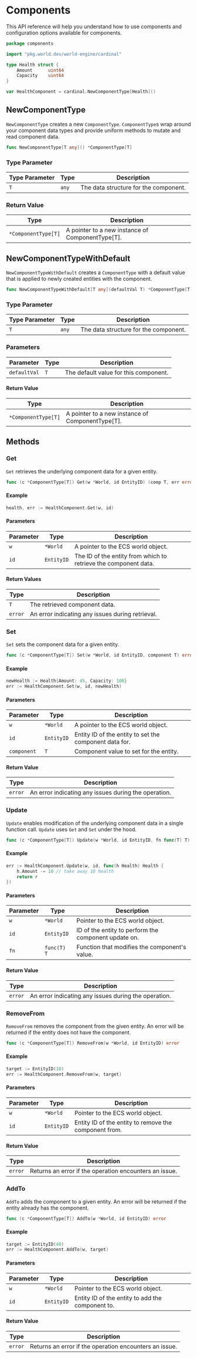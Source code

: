 # Components

This API reference will help you understand how to use components and configuration options available for components.

```go
package components

import "pkg.world.dev/world-engine/cardinal"

type Health struct {
    Amount      uint64
    Capacity    uint64
}

var HealthComponent = cardinal.NewComponentType[Health]()
```

## NewComponentType

`NewComponentType` creates a new `ComponentType`. `ComponentType`s wrap around your component data types and provide uniform methods to mutate and read component data.

```go
func NewComponentType[T any]() *ComponentType[T]
```

### Type Parameter

| Type Parameter | Type | Description                                     |
|----------------|------|-------------------------------------------------|
| `T`             | `any`  | The data structure for the component.             |

### Return Value

| Type                 | Description                                       |
|----------------------|---------------------------------------------------|
| `*ComponentType[T]`    | A pointer to a new instance of ComponentType[T].  |


## NewComponentTypeWithDefault

`NewComponentTypeWithDefault` creates a `ComponentType` with a default value that is applied to newly created entities with the component.

```go
func NewComponentTypeWithDefault[T any](defaultVal T) *ComponentType[T]
```

### Type Parameter

| Type Parameter | Type | Description                                     |
|----------------|------|-------------------------------------------------|
| `T`             | `any`  | The data structure for the component.             |

### Parameters

| Parameter   | Type          | Description                                                                  |
|-------------|---------------|------------------------------------------------------------------------------|
| `defaultVal`         | `T`      | The default value for this component.                                                          |

#### Return Value

| Type                 | Description                                       |
|----------------------|---------------------------------------------------|
| `*ComponentType[T]`    | A pointer to a new instance of ComponentType[T].  |



## Methods

### Get

`Get` retrieves the underlying component data for a given entity.

```go
func (c *ComponentType[T]) Get(w *World, id EntityID) (comp T, err error)
```

#### Example

```go
health, err := HealthComponent.Get(w, id)
```

#### Parameters

| Parameter   | Type          | Description                                    |
|-------------|---------------|------------------------------------------------|
| `w`         | `*World`      | A pointer to the ECS world object.             |
| `id`        | `EntityID` | The ID of the entity from which to retrieve the component data. |

#### Return Values
| Type          | Description                                    |
|---------------|------------------------------------------------|
|`T`           | The retrieved component data.                  |
| `error`       | An error indicating any issues during retrieval. |


### Set

`Set` sets the component data for a given entity.

```go
func (c *ComponentType[T]) Set(w *World, id EntityID, component T) error
```

#### Example

```go
newHealth := Health{Amount: 45, Capacity: 100}
err := HealthComponent.Set(w, id, newHealth)
```

#### Parameters

| Parameter    | Type                     | Description                                    |
|--------------|--------------------------|------------------------------------------------|
| `w`          | `*World`                 | A pointer to the ECS world object.             |
| `id`         | `EntityID`       | Entity ID of the entity to set the component data for.   |
| `component`  | `T`                      | Component value to set for the entity.          |


#### Return Value

| Type          | Description                                    |
|---------------|------------------------------------------------|
| `error`       | An error indicating any issues during the operation. |



### Update

`Update` enables modification of the underlying component data in a single function call. `Update` uses `Get` and `Set` under the hood.

```go
func (c *ComponentType[T]) Update(w *World, id EntityID, fn func(T) T) error
```

#### Example

```go
err := HealthComponent.Update(w, id, func(h Health) Health {
	h.Amount -= 10 // take away 10 health
	return r
})
```

#### Parameters

| Parameter    | Type             | Description                                              |
|--------------|------------------|----------------------------------------------------------|
| `w`          | `*World`         | Pointer to the ECS world object.                         |
| `id`         | `EntityID` | ID of the entity to perform the component update on. |
| `fn`         | `func(T) T`      | Function that modifies the component's value.            |

#### Return Value

| Type | Description                                       |
|-------------|---------------------------------------------------|
| `error`     | An error indicating any issues during the operation. |

### RemoveFrom

`RemoveFrom` removes the component from the given entity. An error will be returned if the entity does not have the component.

```go
func (c *ComponentType[T]) RemoveFrom(w *World, id EntityID) error
```

#### Example

```go
target := EntityID(10)
err := HealthComponent.RemoveFrom(w, target)
```

#### Parameters
| Parameter | Type                 | Description                                      |
|-----------|----------------------|--------------------------------------------------|
| `w`       | `*World`             | Pointer to the ECS world object.                 |
| `id`      | `EntityID`   | Entity ID of the entity to remove the component from. |

#### Return Value

| Type | Description                                          |
|-------------|------------------------------------------------------|
| `error`     | Returns an error if the operation encounters an issue. |


### AddTo

`AddTo` adds the component to a given entity. An error will be returned if the entity already has the component.

```go
func (c *ComponentType[T]) AddTo(w *World, id EntityID) error
```

#### Example

```go
target := EntityID(40)
err := HealthComponent.AddTo(w, target)
```

#### Parameters
| Parameter | Type                 | Description                                      |
|-----------|----------------------|--------------------------------------------------|
| `w`       | `*World`             | Pointer to the ECS world object.                 |
| `id`      | `EntityID`   | Entity ID of the entity to add the component to. |

#### Return Value

| Type | Description                                          |
|-------------|------------------------------------------------------|
| `error`     | Returns an error if the operation encounters an issue. |